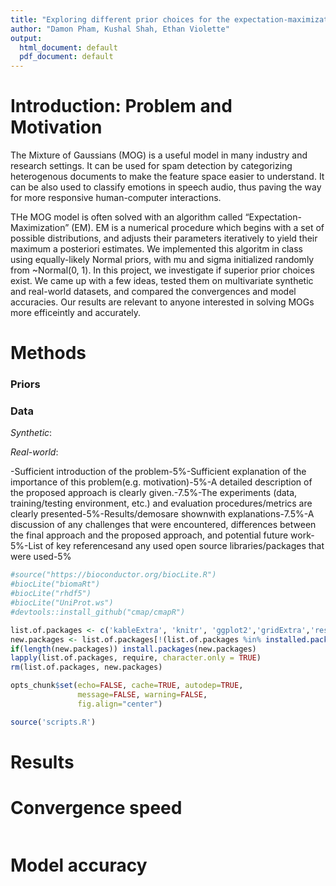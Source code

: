 ```yaml
---
title: "Exploring different prior choices for the expectation-maximization algorithm."
author: "Damon Pham, Kushal Shah, Ethan Violette"
output:
  html_document: default
  pdf_document: default
---
```


# Introduction: Problem and Motivation

The Mixture of Gaussians (MOG) is a useful model in many industry and research settings. It can be used for spam detection by categorizing heterogenous documents to make the feature space easier to understand. It can be also used to classify emotions in speech audio, thus paving the way for more responsive human-computer interactions. 

THe MOG model is often solved with an algorithm called "Expectation-Maximization" (EM). EM is a numerical procedure which begins with a set of possible distributions, and adjusts their parameters iteratively to yield their maximum a posteriori estimates. We implemented this algoritm in class using equally-likely Normal priors, with mu and sigma initialized randomly from ~Normal(0, 1). In this project, we investigate if superior prior choices exist. We came up with a few ideas, tested them on multivariate synthetic and real-world datasets, and compared the convergences and model accuracies. Our results are relevant to anyone interested in solving MOGs more efficeintly and accurately. 

# Methods

### Priors

### Data

*Synthetic*:

*Real-world*:


-Sufficient introduction of the problem-5%-Sufficient explanation of the importance of this problem(e.g. motivation)-5%-A detailed description of the proposed approach is clearly given.-7.5%-The experiments (data, training/testing environment, etc.) and evaluation procedures/metrics are clearly presented-5%-Results/demosare shownwith explanations-7.5%-A discussion of any challenges that were encountered, differences between the final approach and the proposed approach, and potential future work-5%-List of key referencesand any used open source libraries/packages that were used-5%

```r
#source("https://bioconductor.org/biocLite.R")
#biocLite("biomaRt")
#biocLite("rhdf5")
#biocLite("UniProt.ws")
#devtools::install_github("cmap/cmapR")

list.of.packages <- c('kableExtra', 'knitr', 'ggplot2','gridExtra','reshape2','grid')
new.packages <- list.of.packages[!(list.of.packages %in% installed.packages()[,"Package"])]
if(length(new.packages)) install.packages(new.packages)
lapply(list.of.packages, require, character.only = TRUE)
rm(list.of.packages, new.packages)

opts_chunk$set(echo=FALSE, cache=TRUE, autodep=TRUE,
               message=FALSE, warning=FALSE,
               fig.align="center")

source('scripts.R')
```

# Results

# Convergence speed

```r

```

# Model accuracy

